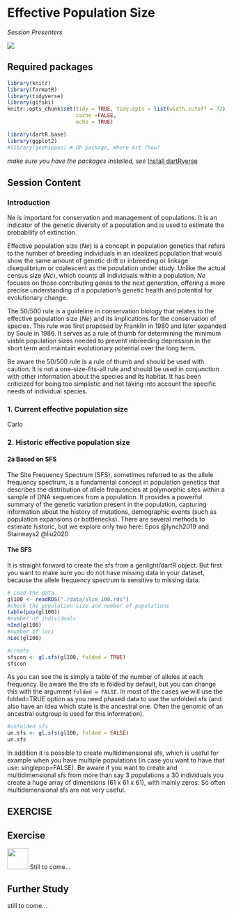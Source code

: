 # Effective Population Size

*Session Presenters*

![](images/Presenters5.png)

## Required packages

```r
library(knitr)
library(formatR)
library(tidyverse)
library(gifski)
knitr::opts_chunk$set(tidy = TRUE, tidy.opts = list(width.cutoff = 72), 
                      cache =FALSE, 
                      echo = TRUE)
```

```r
library(dartR.base)
library(ggplot2)
#library(geohippos) # Oh package, Where Art Thou?
```

*make sure you have the packages installed, see* [Install dartRverse](install.qmd)

## Session Content

### Introduction

Ne is important for conservation and management of populations. It is an indicator of the genetic diversity of a population and is used to estimate the probability of extinction.

Effective population size (*Ne*) is a concept in population genetics that refers to the number of breeding individuals in an idealized population that would show the same amount of genetic drift or inbreeding or linkage disequilbrium or coalescent as the population under study. Unlike the actual census size (*Nc*), which counts all individuals within a population, *Ne* focuses on those contributing genes to the next generation, offering a more precise understanding of a population's genetic health and potential for evolutionary change.

The 50/500 rule is a guideline in conservation biology that relates to the effective population size (*Ne*) and its implications for the conservation of species. This rule was first proposed by Franklin in 1980 and later expanded by Soule in 1986. It serves as a rule of thumb for determining the minimum viable population sizes needed to prevent inbreeding depression in the short term and maintain evolutionary potential over the long term.

Be aware the 50/500 rule is a rule of thumb and should be used with caution. It is not a one-size-fits-all rule and should be used in conjunction with other information about the species and its habitat. It has been criticized for being too simplistic and not taking into account the specific needs of individual species.

### 1. Current effective population size

Carlo

### 2. Historic effective population size

#### 2a Based on SFS

The Site Frequency Spectrum (SFS), sometimes referred to as the allele frequency spectrum, is a fundamental concept in population genetics that describes the distribution of allele frequencies at polymorphic sites within a sample of DNA sequences from a population. It provides a powerful summary of the genetic variation present in the population, capturing information about the history of mutations, demographic events (such as population expansions or bottlenecks). There are several methods to estimate historic, but we explore only two here: Epos @lynch2019 and Stairways2 @liu2020

#### The SFS

It is straight forward to create the sfs from a genlight/dartR object. But first you want to make sure you do not have missing data in your dataset, because the allele frequency spectrum is sensitive to missing data.

```r
# Load the data
gl100 <- readRDS("./data/slim_100.rds")
#check the population size and number of populations
table(pop(gl100))
#number of individuals
nInd(gl100)
#number of loci
nLoc(gl100)

#create 
sfscon <- gl.sfs(gl100, folded = TRUE)
sfscon
```

As you can see the is simply a table of the number of alleles at each frequency. Be aware the the sfs is folded by default, but you can change this with the argument `folded = FALSE`. In most of the cases we will use the folded=TRUE option as you need phased data to use the unfolded sfs (and also have an idea which state is the ancestral one. Often the genomic of an ancestral outgroup is used for this information).

```r
#unfolded sfs
un.sfs <- gl.sfs(gl100, folded = FALSE)
un.sfs
```

In addition it is possible to create multidimensional sfs, which is useful for example when you have multiple populations (in case you want to have that use: singlepop=FALSE). Be aware if you want to create and multidimensional sfs from more than say 3 populations a 30 individuals you create a huge array of dimensions (61 x 61 x 61), with mainly zeros. So often multidemensional sfs are not very useful.

## EXERCISE

::: callout-note
## Exercise

![](images/task.png){#id .class width="48" height="48"} Still to come...
:::

## Further Study

still to come...
